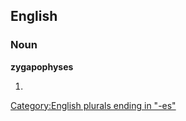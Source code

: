==English==

===Noun===
'''zygapophyses'''

# {{plural of|[[zygapophysis]]}}

[[Category:English plurals ending in "-es"]]